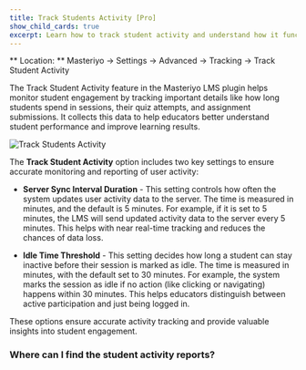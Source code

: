 ```yaml
---
title: Track Students Activity [Pro]
show_child_cards: true
excerpt: Learn how to track student activity and understand how it functions. 
---
```


<callout> ** Location: ** Masteriyo → Settings → Advanced → Tracking → Track Student Activity </callout>

The Track Student Activity feature in the Masteriyo LMS plugin helps monitor student engagement by tracking important details like how long students spend in sessions, their quiz attempts, and assignment submissions. It collects this data to help educators better understand student performance and improve learning results.

![Track Students Activity](https://github.com/user-attachments/assets/f49ff61a-2458-4f67-952d-263c957ca200)

The **Track Student Activity** option includes two key settings to ensure accurate monitoring and reporting of user activity:

- **Server Sync Interval Duration** - This setting controls how often the system updates user activity data to the server. The time is measured in minutes, and the default is 5 minutes. For example, if it is set to 5 minutes, the LMS will send updated activity data to the server every 5 minutes. This helps with near real-time tracking and reduces the chances of data loss.

- **Idle Time Threshold** - This setting decides how long a student can stay inactive before their session is marked as idle. The time is measured in minutes, with the default set to 30 minutes. For example, the system marks the session as idle if no action (like clicking or navigating) happens within 30 minutes. This helps educators distinguish between active participation and just being logged in.

These options ensure accurate activity tracking and provide valuable insights into student engagement.

### Where can I find the student activity reports?

